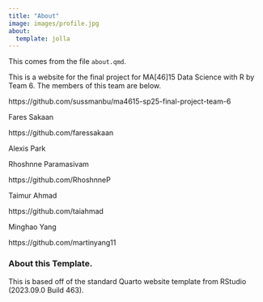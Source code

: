 ```yaml
---
title: "About"
image: images/profile.jpg
about:
  template: jolla
---
```



This comes from the file `about.qmd`.

This is a website for the final project for MA[46]15 Data Science with R by Team 6.
The members of this team are below.

https://github.com/sussmanbu/ma4615-sp25-final-project-team-6


Fares Sakaan 

https://github.com/faressakaan

Alexis Park

Rhoshnne Paramasivam

https://github.com/RhoshnneP

Taimur Ahmad

https://github.com/taiahmad

Minghao Yang

https://github.com/martinyang11

<!-- Please leave in the information below -->

### About this Template.

This is based off of the standard Quarto website template from RStudio (2023.09.0 Build 463).
